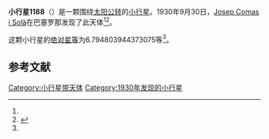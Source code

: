 {{Infobox planet
| bgcolour = #FFFFC0
| name = 1188 Gothlandia
| symbol = 
| image = 
| caption = 
| discovery = yes
| discovery_ref = 
| discoverer = [[Josep_Comas_i_Solà|Josep Comas i Solà]]
| discovery_site = [[巴塞罗那|巴塞罗那]] 
| discovered = 1930年9月30日
| designations = yes
| mp_name = 
| named_after = 
| alt_names = 1930 SB/ A917 SK
| mp_category = [[主带小行星|主带小行星]]
| orbit_ref = <ref name="a">[http://ssd.jpl.nasa.gov/sbdb.cgi?sstr=1188 1188 Gothlandia] {{Wayback|url=http://ssd.jpl.nasa.gov/sbdb.cgi?sstr=1188 |date=20210717071049 }}，小行星數據庫瀏覽器（JPL Small-Body Database Browser）－[[美国国家航空航天局|美国国家航空航天局]]喷气推进实验室</ref>
| epoch = 2456400.5 (2013年4月18日更新)
| aphelion = {{convert|2.585501820832347|AU|km|3|abbr=on|lk=out}}
| perihelion = {{convert|1.794811978092351|AU|km|3|abbr=on}}
| semimajor = {{convert|2.190156899462349|AU|km|3|abbr=on}}
| eccentricity = 0.180509863
| period = 1183.889773 [[日|日]]<br />3.24[[儒略年|儒略年]]
| avg_speed = 
| inclination = 4.818563391875061
| asc_node = 5.477019962809402
| mean_anomaly = 
| arg_peri = 6.794803944373075
| satellites = 
| physical_characteristics = yes
| dimensions = 
| mass = 
| density = 
| surface_grav = 
| escape_velocity = 
| sidereal_day = 
| axial_tilt = 
| pole_ecliptic_lat = 
| pole_ecliptic_lon = 
| albedo = 
| temperatures= 
| temp_name1 = 
| mean_temp_1 = 
| max_temp_1 = 
| temp_name2 = 
| max_temp_2 = 
| spectral_type = 
| abs_magnitude = 6.794803944373075
}}

'''小行星1188'''（{{lang-en|1188 Gothlandia}}）是一颗围绕[[太阳|太阳]][[公转|公转]]的[[小行星|小行星]]。1930年9月30日，[[Josep_Comas_i_Solà|Josep Comas i Solà]]在巴塞罗那发现了此天体<ref name="a" /><ref>{{cite news|title=小行星列表|url=http://cfa-www.harvard.edu/iau/lists/NumberedMPs.txt|accessdate=2013-07-08|newspaper=哈佛大学|archive-date=2008-05-17|archive-url=https://web.archive.org/web/20080517010638/http://cfa-www.harvard.edu/iau/lists/NumberedMPs.txt|dead-url=no}}</ref>。

这颗小行星的[[绝对星等|绝对星等]]为6.794803944373075等<ref name="a" />。

==参考文献==
{{reflist}}
{{Minor Planet Number|[[小行星1187|小行星1187]]|[[小行星1189|小行星1189]]}}

{{小天体}}

[[Category:小行星带天体|Category:小行星带天体]]
[[Category:1930年发现的小行星|Category:1930年发现的小行星]]

{{asteroid-stub}}